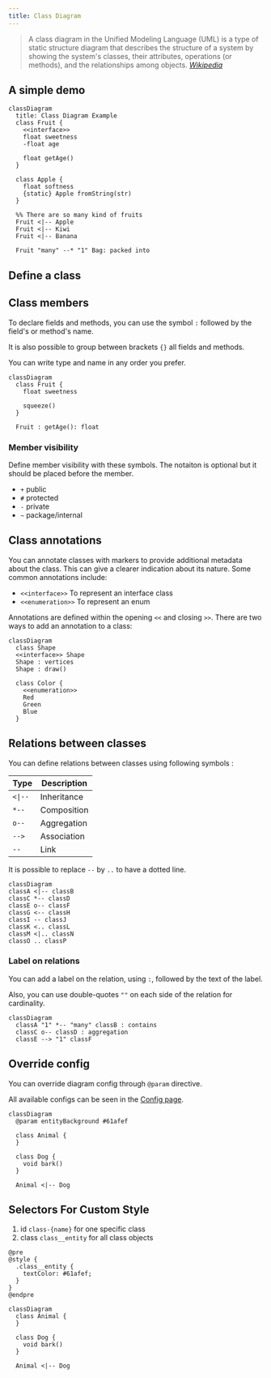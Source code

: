 ```yaml
---
title: Class Diagram
---
```


> A class diagram in the Unified Modeling Language (UML) is a type of static structure diagram that describes the structure of a system by showing the system's classes, their attributes, operations (or methods), and the relationships among objects.
> <cite><a href="https://en.wikipedia.org/wiki/Sequence_diagram">Wikipedia</a></cite>

## A simple demo

```pintora play
classDiagram
  title: Class Diagram Example
  class Fruit {
    <<interface>>
    float sweetness
    -float age

    float getAge()
  }

  class Apple {
    float softness
    {static} Apple fromString(str)
  }

  %% There are so many kind of fruits
  Fruit <|-- Apple
  Fruit <|-- Kiwi
  Fruit <|-- Banana

  Fruit "many" --* "1" Bag: packed into
```

## Define a class

## Class members

To declare fields and methods, you can use the symbol `:` followed by the field's or method's name.

It is also possible to group between brackets `{}` all fields and methods.

You can write type and name in any order you prefer.

```pintora play
classDiagram
  class Fruit {
    float sweetness

    squeeze()
  }

  Fruit : getAge(): float
```

### Member visibility

Define member visibility with these symbols. The notaiton is optional but it should be placed before the member.

- `+` public
- `#` protected
- `-` private
- `~` package/internal

## Class annotations

You can annotate classes with markers to provide additional metadata about the class. This can give a clearer indication about its nature. Some common annotations include:

- `<<interface>>` To represent an interface class
- `<<enumeration>>` To represent an enum

Annotations are defined within the opening `<<` and closing `>>`. There are two ways to add an annotation to a class:

```pintora play
classDiagram
  class Shape
  <<interface>> Shape
  Shape : vertices
  Shape : draw()

  class Color {
    <<enumeration>>
    Red
    Green
    Blue
  }
```

## Relations between classes

You can define relations between classes using following symbols :

| Type    | Description |
| ------- | ----------- |
| `<\|--` | Inheritance |
| `*--`   | Composition |
| `o--`   | Aggregation |
| `-->`   | Association |
| `--`    | Link        |

It is possible to replace `--` by `..` to have a dotted line.

```pintora play
classDiagram
classA <|-- classB
classC *-- classD
classE o-- classF
classG <-- classH
classI -- classJ
classK <.. classL
classM <|.. classN
classO .. classP
```

### Label on relations

You can add a label on the relation, using `:`, followed by the text of the label.

Also, you can use double-quotes `""` on each side of the relation for cardinality.

```pintora play
classDiagram
  classA "1" *-- "many" classB : contains
  classC o-- classD : aggregation
  classE --> "1" classF
```

## Override config

You can override diagram config through `@param` directive.

All available configs can be seen in the [Config page](../configuration/config.md#class).

```pintora play
classDiagram
  @param entityBackground #61afef

  class Animal {
  }

  class Dog {
    void bark()
  }

  Animal <|-- Dog
```

## Selectors For Custom Style

1. id `class-{name}` for one specific class
2. class `class__entity` for all class objects

```pintora play
@pre
@style {
  .class__entity {
    textColor: #61afef;
  }
}
@endpre

classDiagram
  class Animal {
  }

  class Dog {
    void bark()
  }

  Animal <|-- Dog
```
